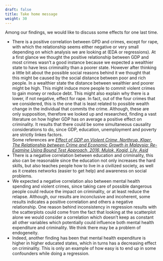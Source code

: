 ```yaml
---
draft: false
title: Take home message
weight: 30
---
```


Among our findings, we would like to discuss some effects for one last time.

<ul>
  <li>There is a positive correlation between GPD and crimes, except for rape, with which the relationship seems either negative or very small depending on which analysis we are looking at (EDA or regressions). At a first glance we thought the positive relationship between GDP and most crimes wasn't a good instance because we expected a wealthier state to have less criminality than a poorer state. However after thinking a little bit about the possible social reasons behind it we thought that this might be caused by the social distance between poor and rich people. In a wealthier state the distance between wealthier and poorer might be high. This might induce more people to commit violent crimes to gain money or reduce debt. This might also explain why there is a lower, if not negative, effect for rape. In fact, out of the four crimes that we considered, this is the one that is least related to possible wealth change in the individual that commits the crime. Although, these are only supposition, therefore we looked up and researched, finding a vast literature on how higher GDP has on average a positive effect on criminality. It results that there could be some simultaneous causality considerations to do, since GDP, education, unemployment and poverty are strictly linkes factors. 
<br>Some references are [*Effect of GDP on Violent Crime, Northrup, Klaer*](https://smartech.gatech.edu/bitstream/handle/1853/51649/Klaer&NorthrupEconometricsReport.pdf){target="_blank"}, [*The Relationship between Crime and Economic Growth in Malaysia: Re-Examine Using Bound Test Approach, 2016, Mulok, Kogid, Lily, Asid *](https://www.researchgate.net/publication/309737921_The_Relationship_between_Crime_and_Economic_Growth_in_Malaysia_Re-Examine_Using_Bound_Test_Approach){target="_blank"} </li>
<li>There is a negative correlation between education and criminality, this also can be reasonable since the education not only increases the hard skills, but also teaches people how to live in a civilized society, as well as it creates networks (easier to get help) and awareness on social problems. </li>
<li> We expected a negative correlation also between mental health spending and violent crimes, since taking care of possible dangerous people could reduce the impact on criminality, or at least reduce the relapse. Although, our results are inconclusive and incoherent, some results indicates a positive correlation and others a negative relationship. One reason behind inconsistency in regression results with the scatterplots could come from the fact that looking at the scatterplot alone we would consider a correlation which doesn't keep as constant all other variables which potentially could influence both mental health expenditure and criminality. We think there may be a problem of endogeneity.</li>
  <li> Indeed, another finding has been that mental health expenditure is higher in higher educated states, which in turns has a decreasing effect on criminality. This is only an example of how easy is to end up in some confounders while doing a regression. </li>
  </ul>